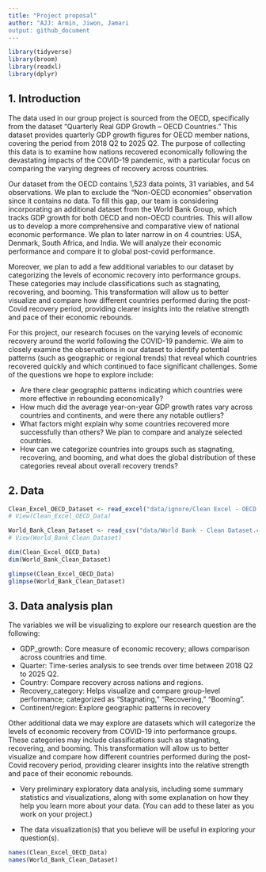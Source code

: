 ```yaml
---
title: "Project proposal"
author: "AJJ: Armin, Jiwon, Jamari
output: github_document
---
```


```r
library(tidyverse)
library(broom)
library(readxl)
library(dplyr)
```

## 1. Introduction

The data used in our group project is sourced from the OECD, specifically from the dataset “Quarterly Real GDP Growth – OECD Countries.” This dataset provides quarterly GDP growth figures for OECD member nations, covering the period from 2018 Q2 to 2025 Q2. The purpose of collecting this data is to examine how nations recovered economically following the devastating impacts of the COVID-19 pandemic, with a particular focus on comparing the varying degrees of recovery across countries. 

Our dataset from the OECD contains 1,523 data points, 31 variables, and 54 observations. We plan to exclude the “Non-OECD economies” observation since it contains no data. To fill this gap, our team is considering incorporating an additional dataset from the World Bank Group, which tracks GDP growth for both OECD and non-OECD countries. This will allow us to develop a more comprehensive and comparative view of national economic performance. We plan to later narrow in on 4 countries: USA, Denmark, South Africa, and India. We will analyze their economic performance and compare it to global post-covid performance. 

Moreover, we plan to add a few additional variables to our dataset by categorizing the levels of economic recovery into performance groups. These categories may include classifications such as stagnating, recovering, and booming. This transformation will allow us to better visualize and compare how different countries performed during the post-Covid recovery period, providing clearer insights into the relative strength and pace of their economic rebounds.

For this project, our research focuses on the varying levels of economic recovery around the world following the COVID-19 pandemic. We aim to closely examine the observations in our dataset to identify potential patterns (such as geographic or regional trends) that reveal which countries recovered quickly and which continued to face significant challenges. 
Some of the questions we hope to explore include: 

* Are there clear geographic patterns indicating which countries were more effective in rebounding economically? 
* How much did the average year-on-year GDP growth rates vary across countries and continents, and were there any notable outliers?
* What factors might explain why some countries recovered more successfully than others? We plan to compare and analyze selected countries. 
* How can we categorize countries into groups such as stagnating, recovering, and booming, and what does the global distribution of these categories reveal about overall recovery trends?


## 2. Data

```r
Clean_Excel_OECD_Dataset <- read_excel("data/ignore/Clean Excel - OECD Data.xlsx")
# View(Clean_Excel_OECD_Data)

World_Bank_Clean_Dataset <- read_csv("data/World Bank - Clean Dataset.csv")
# View(World_Bank_Clean_Dataset)
```
```r
dim(Clean_Excel_OECD_Data)
dim(World_Bank_Clean_Dataset)
```

```r
glimpse(Clean_Excel_OECD_Data)
glimpse(World_Bank_Clean_Dataset)
```

## 3. Data analysis plan

The variables we will be visualizing to explore our research question are the following:

* GDP_growth: Core measure of economic recovery; allows comparison across countries and time.
* Quarter: Time-series analysis to see trends over time between 2018 Q2 to 2025 Q2.
* Country: Compare recovery across nations and regions.
* Recovery_category: Helps visualize and compare group-level performance; categorized as “Stagnating,” “Recovering,” “Booming”.
* Continent/region: Explore geographic patterns in recovery

Other additional data we may explore are datasets which will categorize the levels of economic recovery from COVID-19 into performance groups. These categories may include classifications such as stagnating, recovering, and booming. This transformation will allow us to better visualize and compare how different countries performed during the post-Covid recovery period, providing clearer insights into the relative strength and pace of their economic rebounds.
 

- Very preliminary exploratory data analysis, including some summary statistics and visualizations, along with some explanation on how they help you learn more about your data. (You can add to these later as you work on your project.)

- The data visualization(s) that you believe will be useful in exploring your question(s).


```r
names(Clean_Excel_OECD_Data)
names(World_Bank_Clean_Dataset)
```
```r

```

```r

```
